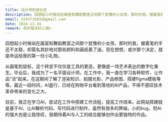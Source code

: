 ```yaml
---
title: 设计师的成长史
description: 回想起小时候站在画室和舞蹈教室之间那个犹豫的小女孩，那时的我，握着笔的手还不太稳，却莫名其妙地对那些颜料和画纸着了迷。现在想想，或许那个决定，就是命运给我的第一份小礼物。
email: 2243716932@gmail.com
date: 2024-11-24
remark: 祝你每天好心情☀️
---
```

回想起小时候站在画室和舞蹈教室之间那个犹豫的小女孩，那时的我，握着笔的手还不太稳，却莫名其妙地对那些颜料和画纸着了迷。现在想想，或许那个决定，就是命运给我的第一份小礼物。

从画笔到鼠标，这个转变不仅仅是工具的更迭，更像是一场艺术表达的数字化重生。毕业后，我成为了一名平面设计师。在工作中，我一直在学习各种软件，让作品“活”起来。在这期间了解了渲染知识、拍摄光影、产品修图、搭建figma模板等等。最近一段时间，AI盛行，已经在购物平台看到落地的AI产品，不得不感叹技术革命带来的变化之大。

目前，我正在学习AI，尝试在工作中搭建工作流程，提高工作效率。此网站搭建就是基于AI，让AI解析代码、写代码进行制作，虽然有很多的弊端，小的bug，但AI的强大也是让我惊叹，我期待着AI与人工的结合能够创作出更独特的作品。